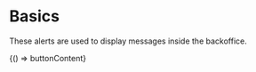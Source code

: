 
<Meta title="Button" />

# Basics

These alerts are used to display messages inside the backoffice.

<Canvas>
  <Story name="Button" parameters={{ docs: { source: { code: buttonContent } } }}>
    {() => buttonContent}
  </Story>
</Canvas>
